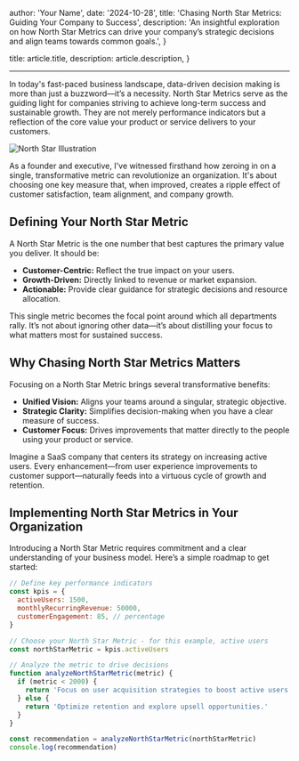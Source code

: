 
  author: 'Your Name',
  date: '2024-10-28',
  title: 'Chasing North Star Metrics: Guiding Your Company to Success',
  description:
    'An insightful exploration on how North Star Metrics can drive your company’s strategic decisions and align teams towards common goals.',
}

  title: article.title,
  description: article.description,
}


---

In today's fast-paced business landscape, data-driven decision making is more than just a buzzword—it’s a necessity. North Star Metrics serve as the guiding light for companies striving to achieve long-term success and sustainable growth. They are not merely performance indicators but a reflection of the core value your product or service delivers to your customers.

![North Star Illustration]({northStarIllustration})

As a founder and executive, I've witnessed firsthand how zeroing in on a single, transformative metric can revolutionize an organization. It's about choosing one key measure that, when improved, creates a ripple effect of customer satisfaction, team alignment, and company growth.

## Defining Your North Star Metric

A North Star Metric is the one number that best captures the primary value you deliver. It should be:

- **Customer-Centric:** Reflect the true impact on your users.
- **Growth-Driven:** Directly linked to revenue or market expansion.
- **Actionable:** Provide clear guidance for strategic decisions and resource allocation.

This single metric becomes the focal point around which all departments rally. It’s not about ignoring other data—it’s about distilling your focus to what matters most for sustained success.

## Why Chasing North Star Metrics Matters

Focusing on a North Star Metric brings several transformative benefits:

- **Unified Vision:** Aligns your teams around a singular, strategic objective.
- **Strategic Clarity:** Simplifies decision-making when you have a clear measure of success.
- **Customer Focus:** Drives improvements that matter directly to the people using your product or service.

Imagine a SaaS company that centers its strategy on increasing active users. Every enhancement—from user experience improvements to customer support—naturally feeds into a virtuous cycle of growth and retention.

## Implementing North Star Metrics in Your Organization

Introducing a North Star Metric requires commitment and a clear understanding of your business model. Here’s a simple roadmap to get started:

```javascript
// Define key performance indicators
const kpis = {
  activeUsers: 1500,
  monthlyRecurringRevenue: 50000,
  customerEngagement: 85, // percentage
}

// Choose your North Star Metric - for this example, active users
const northStarMetric = kpis.activeUsers

// Analyze the metric to drive decisions
function analyzeNorthStarMetric(metric) {
  if (metric < 2000) {
    return 'Focus on user acquisition strategies to boost active users.'
  } else {
    return 'Optimize retention and explore upsell opportunities.'
  }
}

const recommendation = analyzeNorthStarMetric(northStarMetric)
console.log(recommendation)
```

